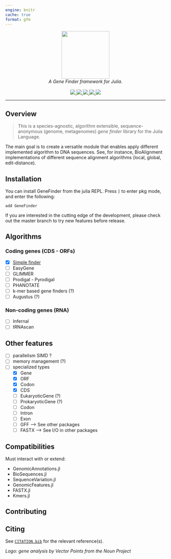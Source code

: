 ```yaml
---
engine: knitr
cache: true
format: gfm
---
```


<p align="center">
  <img src="../assets/logo.svg" height="150"><br/>
  <i>A Gene Finder framework for Julia.</i><br/><br/>
  <a href="https://www.repostatus.org/#wip">
    <img src="https://www.repostatus.org/badges/latest/wip.svg">
  </a>
  <a href="https://camilogarciabotero.github.io/GeneFinder.jl/dev/">
    <img src="https://img.shields.io/badge/documentation-online-blue.svg?logo=Julia&logoColor=white">
  </a>
  <a href="https://app.travis-ci.com/camilogarciabotero/GeneFinder.jl">
    <img src="https://app.travis-ci.com/camilogarciabotero/GeneFinder.jl.svg?branch=main">
   <a href="https://github.com/camilogarciabotero/GeneFinder.jl/actions/workflows/CI.yml">
    <img src="https://github.com/camilogarciabotero/GeneFinder.jl/actions/workflows/CI.yml/badge.svg">
  <a href="https://github.com/camilogarciabotero/GeneFinder.jl/blob/main/LICENSE">
    <img src="https://img.shields.io/badge/license-MIT-green.svg">
  </a>
  </a>
</p>

***
## Overview

>This is a species-agnostic, algorithm extensible, sequence-anonymous (genome, metagenomes) *gene finder* library for the Julia Language.

The main goal is to create a versatile module that enables apply different implemented algorithm to DNA sequences. See, for instance, BioAlignment implementations of different sequence alignment algorithms (local, global, edit-distance).

## Installation

You can install GeneFinder from the julia
REPL. Press `]` to enter pkg mode, and enter the following:

```
add GeneFinder
```

If you are interested in the cutting edge of the development, please check out
the master branch to try new features before release.

## Algorithms

### Coding genes (CDS - ORFs)

- [x] [Simple finder](https://camilogarciabotero.github.io/GeneFinder.jl/dev/simplefinder/)
- [ ] EasyGene
- [ ] GLIMMER
- [ ] Prodigal - Pyrodigal
- [ ] PHANOTATE
- [ ] k-mer based gene finders (?)
- [ ] Augustus (?)

### Non-coding genes (RNA)

- [ ] Infernal
- [ ] tRNAscan

## Other features

- [ ] parallelism SIMD ?
- [ ] memory management (?)
- [ ] specialized types
  - [x] Gene
  - [x] ORF
  - [x] Codon
  - [x] CDS
  - [ ] EukaryoticGene (?)
  - [ ] ProkaryoticGene (?)
  - [ ] Codon
  - [ ] Intron
  - [ ] Exon
  - [ ] GFF --> See other packages
  - [ ] FASTX --> See I/O in other packages

## Compatibilities  

Must interact with or extend:

- GenomicAnnotations.jl
- BioSequences.jl
- SequenceVariation.jl
- GenomicFeatures.jl
- FASTX.jl
- Kmers.jl

## Contributing

## Citing

See [`CITATION.bib`](CITATION.bib) for the relevant reference(s).

*Logo: gene analysis by Vector Points from the Noun Project*